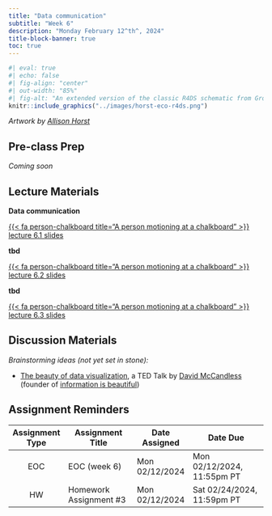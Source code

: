 ```yaml
---
title: "Data communication"
subtitle: "Week 6"
description: "Monday February 12^th^, 2024"
title-block-banner: true
toc: true
---
```


```r
#| eval: true 
#| echo: false
#| fig-align: "center"
#| out-width: "85%" 
#| fig-alt: "An extended version of the classic R4DS schematic from Grolemund & Wickham, with environmental data science, communities, and communication added."
knitr::include_graphics("../images/horst-eco-r4ds.png")
```

:::{.gray-text .center-text}
*Artwork by [Allison Horst](https://allisonhorst.com/)*
:::

## Pre-class Prep

*Coming soon* 

## Lecture Materials 

<!-- - 3 DEI (using icons & colors for equity awareness) -->
<!-- introduce three viz types and how to construct them this week -->
<!-- also show scifig example -->
<!-- https://github.com/nrokh/ScientificFigures/blob/main/FigureSpectrum/FigureSpectrum.png -->
<!-- - storytelling (?) -->
<!-- https://rstudio-conf-2022.github.io/ggplot2-graphic-design/materials/04_data_communication.pdf -->
<!-- adding images to plots -->
<!-- combining plots (cowplot & patchwork) -->
  <!--     - talking about PEOPLE, so maybe we want to show exact numbers for an emotional perspective -->
  <!--     - talk to experts -->

<!-- {ggpattern} https://www.youtube.com/watch?v=fWP7KnIhmpQ -->
<!-- https://jkunst.com/blog/posts/2023-07-10-my-favorite-ggplot2-packages-with-examples/ -->

  <!-- covid 19 cases & deaths by US State https://www.cedricscherer.com/2020/03/31/corona-covid-19-death-tolls-worst-day-so-far/ -->
  <!-- Todd Quartiere; source Wikipedia -->
  <!-- too many colors; need to normalize by population; early in the pandemic there was arguments for normalizing by population size, but Cedric didn't like this; normally likes to normalize, but have to make a decision -->

  <!-- https://rviews.rstudio.com/2019/09/19/intro-to-ggforce/ -->
  
<!-- see Dan Oehm's plot + code: https://github.com/doehm/tidyTuesday/tree/master/2022/week09-energy , https://twitter.com/danoehm/status/1498985113635663873 -->

<!-- https://twitter.com/meghansharris/status/1728505525086650851 -->

<!-- TITLES! -->
<!-- gganimate -->

::: {.grid}

::: {.g-col-12 .g-col-md-4}
::: {.center-text}
[**Data communication**]{.teal-text .body-text-m}

[{{< fa person-chalkboard title="A person motioning at a chalkboard" >}} lecture 6.1 slides](../slides/week6.1-data-stories.qmd){.btn role="button" target="_blank"} 
:::
:::

::: {.g-col-12 .g-col-md-4}
::: {.center-text}
[**tbd**]{.teal-text .body-text-m}

[{{< fa person-chalkboard title="A person motioning at a chalkboard" >}} lecture 6.2 slides](../slides/week6.2-tbd.qmd){.btn role="button" target="_blank"} 
:::
:::

::: {.g-col-12 .g-col-md-4}
::: {.center-text}
[**tbd**]{.teal-text .body-text-m}

[{{< fa person-chalkboard title="A person motioning at a chalkboard" >}} lecture 6.3 slides](../slides/week6.3-tbd.qmd){.btn role="button" target="_blank"}
:::
:::

:::

<!-- - missing data -->
<!-- no dual axes -->
<!-- mentions dual axis: https://r-charts.com/ggplot2/axis/#:~:text=You%20can%20force%20the%20plot,y%20arguments%20of%20the%20function. -->
<!-- - outlier detection -->
<!-- - measures of uncertainty -->
<!-- - normalizing data -->
<!-- - avoiding biased comparisons -->
<!-- - <https://eagereyes.org/blog/2017/communicating-uncertainty-when-lives-are-on-the-line> -->
<!-- -[`{ggdist}`](https://mjskay.github.io/ggdist/) -->
<!-- https://www.tandfonline.com/doi/full/10.1080/26939169.2021.1915215 -->
<!-- https://policyviz.com/2021/02/15/the-ten-most-misleading-charts-during-donald-trumps-presidency/ -->

## Discussion Materials

*Brainstorming ideas (not yet set in stone):*

- [The beauty of data visualization](https://www.ted.com/talks/david_mccandless_the_beauty_of_data_visualization?referrer=playlist-making_sense_of_too_much_data), a TED Talk by [David McCandless](https://davidmccandless.com/) (founder of [information is beautiful](https://informationisbeautiful.net/))

## Assignment Reminders

| Assignment Type | Assignment Title        | Date Assigned  | Date Due                   |
|:---------------:|-------------------------|----------------|----------------------------|
| EOC             | EOC (week 6)            | Mon 02/12/2024 | Mon 02/12/2024, 11:55pm PT |
| HW              | Homework Assignment #3  | Mon 02/12/2024 | Sat 02/24/2024, 11:59pm PT |

<!-- | Assignment Type | Assignment Title                                                 | Date Assigned  | Date Due        | -->
<!-- |:---------------:|-------------------------------------------------------|----------------|----------------------------| -->
<!-- | EOC             | [EOC (week 6)](https://forms.gle/XbKrjoSpapzTAAPT7)   | Mon 02/12/2024 | Mon 02/12/2024, 11:55pm PT | -->
<!-- | HW              | [Homework Assignment #3](../assignments/HW3.qmd)      | Mon 02/12/2024 | Sat 02/24/2024, 11:59pm PT | -->

